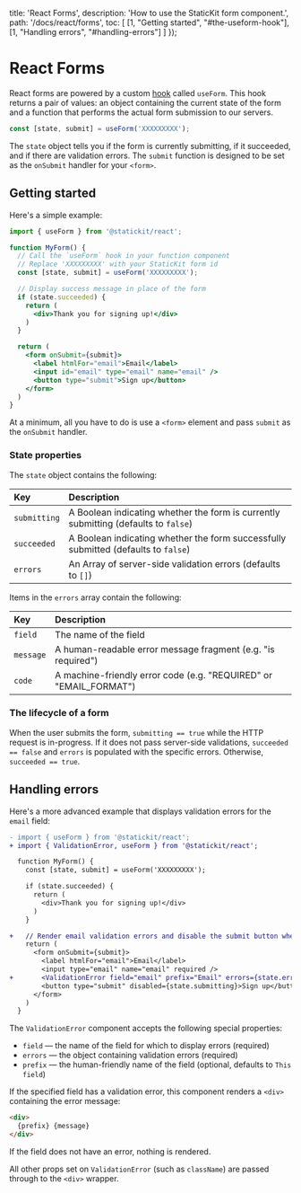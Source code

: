 
  title: 'React Forms',
  description: 'How to use the StaticKit form component.',
  path: '/docs/react/forms',
  toc: [
    [1, "Getting started", "#the-useform-hook"],
    [1, "Handling errors", "#handling-errors"]
  ]
});

# React Forms

React forms are powered by a custom [hook](https://reactjs.org/docs/hooks-intro.html) called `useForm`. This hook returns a pair of values: an object containing the current state of the form and a function that performs the actual form submission to our servers.

```js
const [state, submit] = useForm('XXXXXXXXX');
```

The `state` object tells you if the form is currently submitting, if it succeeded, and if there are validation errors. The `submit` function is designed to be set as the `onSubmit` handler for your `<form>`. 

## Getting started

Here's a simple example:

```jsx
import { useForm } from '@statickit/react';

function MyForm() {
  // Call the `useForm` hook in your function component
  // Replace 'XXXXXXXXX' with your StaticKit form id
  const [state, submit] = useForm('XXXXXXXXX');

  // Display success message in place of the form
  if (state.succeeded) {
    return (
      <div>Thank you for signing up!</div>
    )
  }

  return (
    <form onSubmit={submit}>
      <label htmlFor="email">Email</label>
      <input id="email" type="email" name="email" />
      <button type="submit">Sign up</button>
    </form>
  )
}
```

At a minimum, all you have to do is use a `<form>` element and pass `submit` as the `onSubmit` handler.

### State properties

The `state` object contains the following:

| Key            | Description                                                                         |
| :------------- | :---------------------------------------------------------------------------------- |
| `submitting`   | A Boolean indicating whether the form is currently submitting (defaults to `false`) |
| `succeeded`    | A Boolean indicating whether the form successfully submitted (defaults to `false`)  |
| `errors`       | An Array of server-side validation errors (defaults to `[]`)                        |

Items in the `errors` array contain the following:

| Key            | Description                                                       |
| :------------- | :---------------------------------------------------------------- |
| `field`        | The name of the field                                             |
| `message`      | A human-readable error message fragment (e.g. "is required")      |
| `code`         | A machine-friendly error code (e.g. "REQUIRED" or "EMAIL_FORMAT") |

### The lifecycle of a form

When the user submits the form, `submitting == true` while the HTTP request is in-progress. If it does not pass server-side validations, `succeeded == false` and `errors` is populated with the specific errors. Otherwise, `succeeded == true`.

## Handling errors

Here's a more advanced example that displays validation errors for the `email` field:

```diff
- import { useForm } from '@statickit/react';
+ import { ValidationError, useForm } from '@statickit/react';

  function MyForm() {
    const [state, submit] = useForm('XXXXXXXXX');

    if (state.succeeded) {
      return (
        <div>Thank you for signing up!</div>
      )
    }

+   // Render email validation errors and disable the submit button when submitting
    return (
      <form onSubmit={submit}>
        <label htmlFor="email">Email</label>
        <input type="email" name="email" required />
+       <ValidationError field="email" prefix="Email" errors={state.errors} />
        <button type="submit" disabled={state.submitting}>Sign up</button>
      </form>
    )
  }
```

The `ValidationError` component accepts the following special properties:

- `field` — the name of the field for which to display errors (required)
- `errors` — the object containing validation errors (required)
- `prefix` — the human-friendly name of the field (optional, defaults to `This field`)

If the specified field has a validation error, this component renders a `<div>` containing the error message:

```html
<div>
  {prefix} {message}
</div>
```

If the field does not have an error, nothing is rendered.

All other props set on `ValidationError` (such as `className`) are passed through to the `<div>` wrapper.
